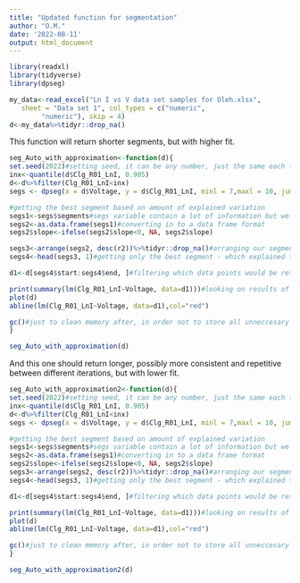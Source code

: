 ---
title: "Updated function for segmentation"
author: "O.M."
date: '2022-08-11'
output: html_document
---

```{r, warning=FALSE, message=FALSE}
library(readxl)
library(tidyverse)
library(dpseg)
```

```{r}
my_data<-read_excel("Ln I vs V data set samples for Oleh.xlsx", 
   sheet = "Data set 1", col_types = c("numeric", 
        "numeric"), skip = 4)
d<-my_data%>%tidyr::drop_na()
```



This function will return shorter segments, but with higher fit. 
```{r}
seg_Auto_with_approximation<-function(d){
set.seed(2022)#setting seed, it can be any number, just the same each time
inx<-quantile(d$Clg_R01_LnI, 0.905)
d<-d%>%filter(Clg_R01_LnI<inx)
segs <- dpseg(x = d$Voltage, y = d$Clg_R01_LnI, minl = 7,maxl = 10, jumps=1, S0=6, P=0.2)#runing segmentation, with smallest segments in 5 points, specifying x and y variable i.e target and response 

#getting the best segment based on amount of explained variation
segs1<-segs$segments#segs variable contain a lot of information but we are looking only on segments dataframe
segs2<-as.data.frame(segs1)#converting in to a data frame format
segs2$slope<-ifelse(segs2$slope<0, NA, segs2$slope)

segs3<-arrange(segs2, desc(r2))%>%tidyr::drop_na()#arranging our segments by their explained variation amount from biggest to lowest value.
segs4<-head(segs3, 1)#getting only the best segment - which explained the most variation. 

d1<-d[segs4$start:segs4$end, ]#filtering which data points would be returned for the most linear region, by selecting only those points which lies in start-end range of our segment 

print(summary(lm(Clg_R01_LnI~Voltage, data=d1)))#looking on results of this model, just to see Rsquared and regression coefficients
plot(d)
abline(lm(Clg_R01_LnI~Voltage, data=d1),col="red")

gc()#just to clean memory after, in order not to store all unneccesary variables
}
```

```{r}
seg_Auto_with_approximation(d)

```

And this one should return longer, possibly more consistent and repetitive between different iterations, but with lower fit.
```{r}
seg_Auto_with_approximation2<-function(d){
set.seed(2022)#setting seed, it can be any number, just the same each time
inx<-quantile(d$Clg_R01_LnI, 0.905)
d<-d%>%filter(Clg_R01_LnI<inx)
segs <- dpseg(x = d$Voltage, y = d$Clg_R01_LnI, minl = 7,maxl = 10, jumps=1, S0=2, P=11)

#getting the best segment based on amount of explained variation
segs1<-segs$segments#segs variable contain a lot of information but we are looking only on segments dataframe
segs2<-as.data.frame(segs1)#converting in to a data frame format
segs2$slope<-ifelse(segs2$slope<0, NA, segs2$slope)
segs3<-arrange(segs2, desc(r2))%>%tidyr::drop_na()#arranging our segments by their explained variation amount from biggest to lowest value.
segs4<-head(segs3, 1)#getting only the best segment - which explained the most variation. 

d1<-d[segs4$start:segs4$end, ]#filtering which data points would be returned for the most linear region, by selecting only those points which lies in start-end range of our segment 

print(summary(lm(Clg_R01_LnI~Voltage, data=d1)))#looking on results of this model, just to see Rsquared and regression coefficients
plot(d)
abline(lm(Clg_R01_LnI~Voltage, data=d1),col="red")

gc()#just to clean memory after, in order not to store all unneccesary variables
}
```

```{r}
seg_Auto_with_approximation2(d)
```